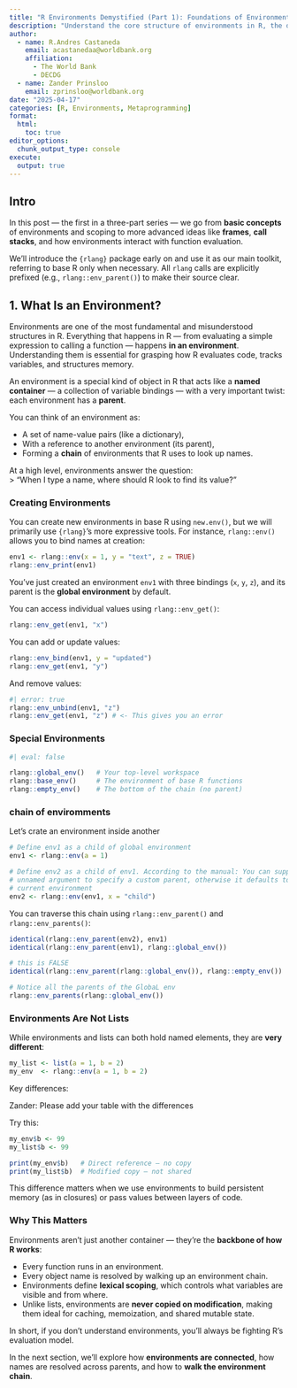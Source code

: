 ```yaml
---
title: "R Environments Demystified (Part 1): Foundations of Environments and the Evaluation Stack"
description: "Understand the core structure of environments in R, the difference between frames and environments, and how functions capture and navigate them."
author:
  - name: R.Andres Castaneda
    email: acastanedaa@worldbank.org
    affiliation: 
      - The World Bank
      - DECDG
  - name: Zander Prinsloo
    email: zprinsloo@worldbank.org
date: "2025-04-17"
categories: [R, Environments, Metaprogramming]
format:
  html:
    toc: true
editor_options: 
  chunk_output_type: console
execute:
  output: true
---
```


## Intro

In this post — the first in a three-part series — we go from **basic concepts** of environments and scoping to more advanced ideas like **frames**, **call stacks**, and how environments interact with function evaluation.

We’ll introduce the `{rlang}` package early on and use it as our main toolkit, referring to base R only when necessary. All `rlang` calls are explicitly prefixed (e.g., `rlang::env_parent()`) to make their source clear.

## 1. What Is an Environment?

Environments are one of the most fundamental and misunderstood structures in R. Everything that happens in R — from evaluating a simple expression to calling a function — happens **in an environment**. Understanding them is essential for grasping how R evaluates code, tracks variables, and structures memory.

An environment is a special kind of object in R that acts like a **named container** — a collection of variable bindings — with a very important twist: each environment has a **parent**.

You can think of an environment as:

-   A set of name-value pairs (like a dictionary),
-   With a reference to another environment (its parent),
-   Forming a **chain** of environments that R uses to look up names.

At a high level, environments answer the question:\
\> “When I type a name, where should R look to find its value?”

### Creating Environments

You can create new environments in base R using `new.env()`, but we will primarily use `{rlang}`’s more expressive tools. For instance, `rlang::env()` allows you to bind names at creation:

```R
env1 <- rlang::env(x = 1, y = "text", z = TRUE)
rlang::env_print(env1)
```

You’ve just created an environment `env1` with three bindings (`x`, `y`, `z`), and its parent is the **global environment** by default.

You can access individual values using `rlang::env_get()`:

```R
rlang::env_get(env1, "x")
```

You can add or update values:

```R
rlang::env_bind(env1, y = "updated")
rlang::env_get(env1, "y")
```

And remove values:

```R
#| error: true
rlang::env_unbind(env1, "z")
rlang::env_get(env1, "z") # <- This gives you an error
```

### Special Environments

```R
#| eval: false

rlang::global_env()   # Your top-level workspace
rlang::base_env()     # The environment of base R functions
rlang::empty_env()    # The bottom of the chain (no parent)
```

### chain of enviromments

Let's crate an environment inside another

```R
# Define env1 as a child of global environment
env1 <- rlang::env(a = 1)

# Define env2 as a child of env1. According to the manual: You can supply one
# unnamed argument to specify a custom parent, otherwise it defaults to the
# current environment
env2 <- rlang::env(env1, x = "child")
```

You can traverse this chain using `rlang::env_parent()` and `rlang::env_parents()`:

```r
identical(rlang::env_parent(env2), env1)
identical(rlang::env_parent(env1), rlang::global_env())

# this is FALSE
identical(rlang::env_parent(rlang::global_env()), rlang::empty_env())

# Notice all the parents of the GlobaL env 
rlang::env_parents(rlang::global_env())

```

### Environments Are Not Lists

While environments and lists can both hold named elements, they are **very different**:

```R
my_list <- list(a = 1, b = 2)
my_env  <- rlang::env(a = 1, b = 2)
```

Key differences:

<!-- https://getbootstrap.com/docs/5.3/utilities/colors/ -->
<!-- https://unhcr-dataviz.github.io/quarto-html-unhcr/ -->
:::{.border .border-danger}
[Zander:]{.text-danger} Please add your table with the differences
:::


Try this:

```R
my_env$b <- 99
my_list$b <- 99

print(my_env$b)   # Direct reference — no copy
print(my_list$b)  # Modified copy — not shared
```

This difference matters when we use environments to build persistent memory (as in closures) or pass values between layers of code.

### Why This Matters

Environments aren’t just another container — they’re the **backbone of how R works**:

-   Every function runs in an environment.
-   Every object name is resolved by walking up an environment chain.
-   Environments define **lexical scoping**, which controls what variables are visible and from where.
-   Unlike lists, environments are **never copied on modification**, making them ideal for caching, memoization, and shared mutable state.

In short, if you don’t understand environments, you’ll always be fighting R’s evaluation model.

In the next section, we’ll explore how **environments are connected**, how names are resolved across parents, and how to **walk the environment chain**.
